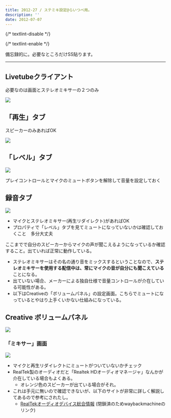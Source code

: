 ```yaml
---
title: 2012-27 / ステミキ設定@らいつべ用。
description: ''
date: 2012-07-07
---
```


{/* textlint-disable */}


{/* textlint-enable */}

備忘録的に。必要なところだけSS貼ります。

----

## Livetubeクライアント

必要なのは画面とステレオミキサーの２つのみ

![](/img/blog/2012-27/20121230183651.jpeg)

## 「再生」タブ

スピーカーのみあればOK

![](/img/blog/2012-27/20121230183728.jpeg)

## 「レベル」タブ

![](/img/blog/2012-27/20121230183839.jpeg)

プレイコントロールとマイクのミュートボタンを解除して音量を設定しておく

## 録音タブ

![](/img/blog/2012-27/20121230183855.jpeg)

- マイクとステレオミキサー(再生リダイレクト)があればOK
- プロパティで「レベル」タブを見てミュートになっていないかは確認しておくこと　多分大丈夫

ここまでで自分のスピーカーからマイクの声が聞こえるようになっているか確認すること。出ていれば正常に動作している。

- ステレオミキサーはその名の通り音をミックスするということなので、**ステレオミキサーを使用する配信中は、常にマイクの音が自分にも聞こえている**ことになる。
- 出ていない場合、メーカーによる独自仕様で音量コントロールが介在している可能性がある。
- 以下はCreativeの「ボリュームパネル」の設定画面。こちらでミュートになっているとやはり上手くいかない仕組みになっている。

## Creative ボリュームパネル

![](/img/blog/2012-27/20121230183944.jpeg)

### 「ミキサー」画面

![](/img/blog/2012-27/20121230183958.jpeg)

- マイクと再生リダイレクトにミュートがついていないかチェック
- RealTek製のオーディオだと「Realtek HDオーディオマネージャ」なんかが介在している場合もよくある。
    - オレンジ色のスピーカーが出ている場合がそれ。
- これは手元に無いので確認できないが、以下のサイトが非常に詳しく解説してあるので参考にされたし。
    - [RealTekオーディオデバイス総合情報](https://web.archive.org/web/20131208222101/http://www.atamanikita.com/RealTek/index.html) (閉鎖済のためwaybackmachineのリンク)
